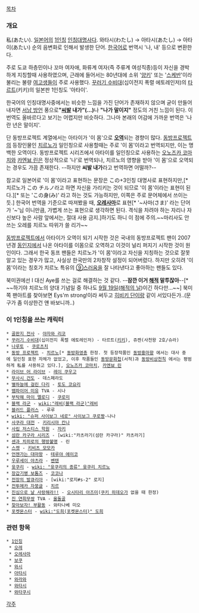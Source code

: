 [[목차]]

=== 개요 ===
私(あたい). [[일본어]]의 [[1인칭]] [[인칭대명사]]다. 와타시(わたし) → 아타시(あたし) → 아타이(あたい) 순의 음변화로 인해서 발생한 단어. [[한국어]]로 번역시 '나, 내' 등으로 변환한다.

주로 도쿄 하층민이나 꼬마 여자애, 화류계 여자(즉 주류계 여성직종)등이 자신을 경박하게 지칭할때 사용하였으며, 근래에 들어서는 80년대에 소위 '[[양키]]' 또는 '[[스케반]]'이라 불리는 불량 [[여고생]]들이 주로 사용했다. [[꾸러기 수비대]](십이전지 폭렬 에토레인저)의 [[타르트]](키키)의 일본판 1인칭도 '아타이'.

한국어의 인칭대명사중에서는 비슷한 느낌을 가진 단어가 존재하지 않으며 굳이 만들어내자면 [[서남 방언]] 풍으로'''"[[씨발]] 내가"(…)'''나  '''"나가 말이지"''' 정도의 거친 느낌이 된다. 이 번역도 올바르다고 보기는 어렵지만 비슷하다. 그나마 본래의 어감에 가까운 번역은 '나란 년은 말이지'.

단 동방프로젝트 계열에서는 아타이가 '이 몸'으로 '''[[오역]]'''되는 경향이 많다. [[동방프로젝트]]의 등장인물인 [[치르노]]가 일인칭으로 사용할때는 주로 '이 몸'이라고 번역되지만, 이는 명백한 오역이다. 동방프로젝트 시리즈에서 아타이를 일인칭으로 사용하는 [[오노즈카 코마치]]와 [[카엔뵤 린]]은 정상적으로 '나'로 번역되나, 치르노의 영향을 받아 '이 몸'으로 오역되는 경우도 가끔 존재한다. --하지만 '''씨발 내가'''라고 번역하면 어떨까?--

참고로 일본어로 '이 몸'이라고 표현하는 문장은 この+3인칭 대명사로 표현하지만,[* 치르노가 この チルノ라고 하면 자신을 가리키는 것이 되므로 '이 몸'이라는 표현이 된다.][* 또는 'この身(み)' 라고 하는 것도 가능하지만, 이쪽은 주로 문어체에서 쓰이는 듯.] 한국어 번역을 기준으로 따져봤을 때, '''[[오레사마]]'''로 표현[* '~사마(さま)' 라는 단어가 '~'님 이니만큼, 가볍게 쓰는 표현으로 생각하면 된다. 격식을 차려야 하는 자리나 자신보다 높은 사람 앞에서는, 절대 사용 금지.]하기도 하니 이 점에 주의.~~마리사도 안 쓰는 오레를 치르노 따위가 쓸 리가~~

[[동방프로젝트]]에서 아타이가 오역이 되기 시작한 것은 국내의 동방프로젝트 팬이 2007년경 [[동인지]]에서 나온 아타이를 이몸으로 오역하고 이것이 널리 퍼지기 시작한 것이 원인이다. 그래서 한국 동프 팬들은 치르노가 '이 몸'이라고 자신을 지칭하는 것으로 잘못 알고 있는 경우가 많고, 사실상 한국만의 2차창작 설정이 되어버렸다. 하지만 오히려 '이 몸'이라는 칭호가 치르노 특유의 [[⑨]]스러움을 잘 나타낸다고 좋아하는 팬들도 있다.

북미권에선 I 대신 Aye를 쓰는 걸로 해결하는 것 같다. --'''잠깐 이거 [[해적]] 말투잖아'''--[* ~~하기야 치르노의 양대 기념일 중 하나도 [[9월 19일]]([[해적의 날]])이긴 하다만…~~] 북미쪽 팬아트를 찾아보면 Eys'm strong!이라 써두고 [[히비키 단]]이랑 같이 서있다든가..(문구가 좀 이상한건 얜 바보니까..)

=== 이 1인칭을 쓰는 캐릭터 ===
 * [[골판지 전사]] - [[야자와 리코]]
 * [[꾸러기 수비대]](십이전지 폭렬 에토레인저) - 타르트([[키키]]), 쥬켄(사천왕 2호/슈라)
 * [[나루토]] - [[쿠로츠치]]
 * [[동방 프로젝트]] - [[치르노]][* [[동방화영총]] 한정. 첫 등장작품인 [[동방홍마향]] 에서는 대사 중에 일인칭 표현 자체가 없었고, 이후 작품들인 [[동방문화첩]](서적)과 [[동방비상천칙]] 에서는 평범하게 私를 사용하고 있다.], [[오노즈카 코마치]], [[카엔뵤 린]]
 * [[라이브 어 라이브]] - [[레이 쿠우고]]
 * [[무사시 건도]] - 데스페라도
 * [[별하늘에 걸린 다리]] - [[토도 코요리]]
 * [[뱀파이어 미유]] TVA - 시나
 * [[부탁해 마이 멜로디]] - [[쿠로미]]
 * [[블랙 라군]] - [[wiki:"레비(블랙 라군)"레비]]
 * [[블러드 플러스]] - 루루
 * [[wiki: "슈퍼 사이보그 네로" 사이보그 쿠로짱]]-나나
 * [[사쿠라 대전]] - [[키리시마 칸나]]
 * [[사립 저스티스 학원]] - [[히메자키 아오이|자키]]
 * [[섬란 카구라 시리즈]] - [wiki:"카츠라기(섬란 카구라)" 카츠라기]
 * [[센과 치히로의 행방불명]] - 린
 * [[스켓]] - [[키비츠 모모카]]
 * [[언젠가는 대마왕]] - [[테루야 에이코]]
 * [[우루세이 야츠라]] - [[벤텐]]
 * [[윳쿠리]] - [[wiki: "윳쿠리의 종류" 윳쿠리 치르노]]
 * [[장갑기병 보톰즈]] - [[코코나]]
 * [[전장의 발큐리아]] - [wiki:"로지#s-2" 로지]
 * [[전투메카 자붕글]] - [[치르]]
 * [[진심으로 날 사랑해라!!]] - [[오시타리 아즈미]]([[쿠키 히데오]]가 없을 때 한정)
 * [[진 연희무쌍]] TVA - [[올돌골]]
 * [[찾아보자! 부활동]] - 와타나베 미오
 * [[포켓몬스터]] - [[wiki:"도희(포켓몬스터)" 도희]]

=== 관련 항목 ===
 * [[1인칭]]
  * [[오레]]
  * [[오레사마]]
  * [[보쿠]]
  * [[와시]]
  * [[아타시]]
  * [[와라와]]
  * [[와타시]]
  * [[와타쿠시]]

[[각주]]
